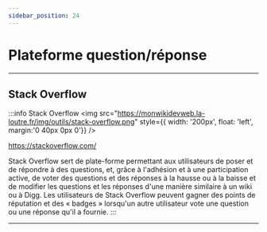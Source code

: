 ```yaml
---
sidebar_position: 24
---
```


# Plateforme question/réponse

-----

## Stack Overflow

:::info Stack Overflow
<img src="https://monwikidevweb.la-loutre.fr/img/outils/stack-overflow.png" style={{ width: '200px', float: 'left', margin:'0 40px 0px 0'}} />

https://stackoverflow.com/

Stack Overflow sert de plate-forme permettant aux utilisateurs de poser et de répondre à
des questions, et, grâce à l'adhésion et à une participation active, de voter des questions
et des réponses à la hausse ou à la baisse et de modifier les questions et les réponses d'une
manière similaire à un wiki ou à Digg. Les utilisateurs de Stack Overflow peuvent gagner des
points de réputation et des « badges » lorsqu'un autre utilisateur vote une question ou une
réponse qu'il a fournie.
:::

-----

